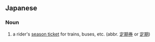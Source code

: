 ==Japanese==
{{ja-kanjitab|てい|き|じょう|しゃ|けん|yomi=on}}

===Noun===
{{ja-noun|ていきじょうしゃけん}}

# a rider's [[season ticket]] for trains, buses, etc. (abbr. [[定期券]] or [[定期]])